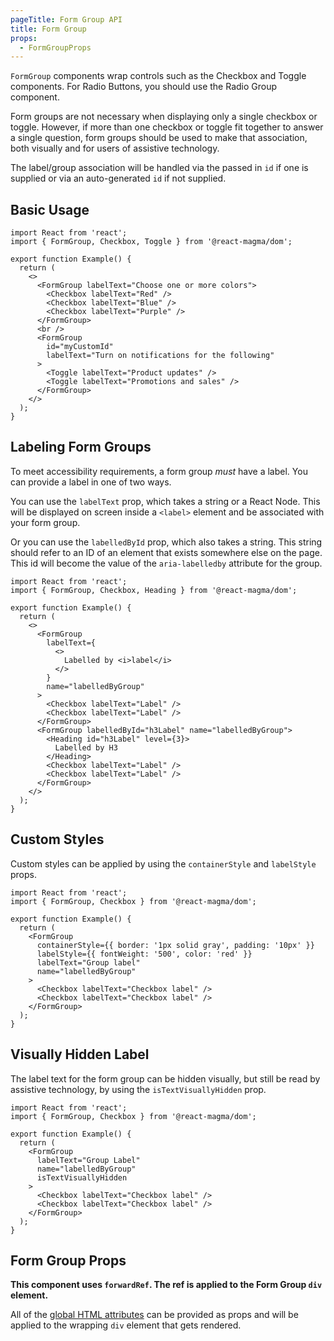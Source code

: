 ```yaml
---
pageTitle: Form Group API
title: Form Group
props:
  - FormGroupProps
---
```


`FormGroup` components wrap controls such as the <Link to="/api/checkbox">Checkbox</Link> and <Link to="/api/toggle">Toggle</Link> components.
For <Link to="/api/radio">Radio Buttons</Link>, you should use the <Link to="/api/radio/#labeling_radio%20groups">Radio Group</Link> component.

Form groups are not necessary when displaying only a single checkbox or toggle. However, if more than one checkbox or toggle fit together to answer a single question,
form groups should be used to make that association, both visually and for users of assistive technology.

The label/group association will be handled via the passed in `id` if one is supplied or via an auto-generated `id` if not supplied.

## Basic Usage

```tsx
import React from 'react';
import { FormGroup, Checkbox, Toggle } from '@react-magma/dom';

export function Example() {
  return (
    <>
      <FormGroup labelText="Choose one or more colors">
        <Checkbox labelText="Red" />
        <Checkbox labelText="Blue" />
        <Checkbox labelText="Purple" />
      </FormGroup>
      <br />
      <FormGroup
        id="myCustomId"
        labelText="Turn on notifications for the following"
      >
        <Toggle labelText="Product updates" />
        <Toggle labelText="Promotions and sales" />
      </FormGroup>
    </>
  );
}
```

## Labeling Form Groups

To meet accessibility requirements, a form group _must_ have a label. You can provide a label in one of two ways.

You can use the `labelText` prop, which takes a string or a React Node. This will be displayed on screen inside a `<label>` element and be associated with your form group.

Or you can use the `labelledById` prop, which also takes a string. This string should refer to an ID of an element that exists somewhere else on the page.
This id will become the value of the `aria-labelledby` attribute for the group.

```tsx
import React from 'react';
import { FormGroup, Checkbox, Heading } from '@react-magma/dom';

export function Example() {
  return (
    <>
      <FormGroup
        labelText={
          <>
            Labelled by <i>label</i>
          </>
        }
        name="labelledByGroup"
      >
        <Checkbox labelText="Label" />
        <Checkbox labelText="Label" />
      </FormGroup>
      <FormGroup labelledById="h3Label" name="labelledByGroup">
        <Heading id="h3Label" level={3}>
          Labelled by H3
        </Heading>
        <Checkbox labelText="Label" />
        <Checkbox labelText="Label" />
      </FormGroup>
    </>
  );
}
```

## Custom Styles

Custom styles can be applied by using the `containerStyle` and `labelStyle` props.

```tsx
import React from 'react';
import { FormGroup, Checkbox } from '@react-magma/dom';

export function Example() {
  return (
    <FormGroup
      containerStyle={{ border: '1px solid gray', padding: '10px' }}
      labelStyle={{ fontWeight: '500', color: 'red' }}
      labelText="Group label"
      name="labelledByGroup"
    >
      <Checkbox labelText="Checkbox label" />
      <Checkbox labelText="Checkbox label" />
    </FormGroup>
  );
}
```

## Visually Hidden Label

The label text for the form group can be hidden visually, but still be read by assistive technology, by using the `isTextVisuallyHidden` prop.

```tsx
import React from 'react';
import { FormGroup, Checkbox } from '@react-magma/dom';

export function Example() {
  return (
    <FormGroup
      labelText="Group Label"
      name="labelledByGroup"
      isTextVisuallyHidden
    >
      <Checkbox labelText="Checkbox label" />
      <Checkbox labelText="Checkbox label" />
    </FormGroup>
  );
}
```

## Form Group Props

**This component uses `forwardRef`. The ref is applied to the Form Group `div` element.**

All of the [global HTML attributes](https://developer.mozilla.org/en-US/docs/Web/HTML/Global_attributes) can be provided as props and will be applied to the wrapping `div` element that gets rendered.

<FormGroupProps />

